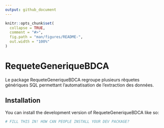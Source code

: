 ```yaml
---
output: github_document
---
```


<!-- README.md is generated from README.Rmd. Please edit that file -->

```r
knitr::opts_chunk$set(
  collapse = TRUE,
  comment = "#>",
  fig.path = "man/figures/README-",
  out.width = "100%"
)
```

# RequeteGeneriqueBDCA

Le package RequeteGeneriqueBDCA regroupe plusieurs rêquetes génériques SQL permettant l'automatisation de l'extraction des données.

## Installation

You can install the development version of RequeteGeneriqueBDCA like so:

``` r
# FILL THIS IN! HOW CAN PEOPLE INSTALL YOUR DEV PACKAGE?
```
